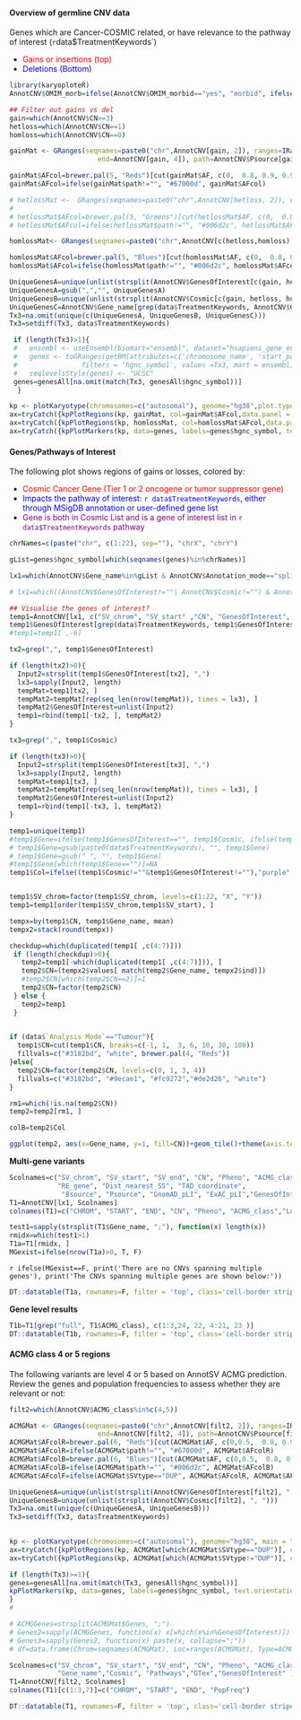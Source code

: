 
#### Overview of germline CNV data

Genes which are Cancer-COSMIC related, or have relevance to the pathway of interest (`r `data$TreatmentKeywords`)

* <span style="color: red;"> Gains or insertions (top) </span>
* <span style="color: blue;"> Deletions (Bottom) </span>

```r
library(karyoploteR)
AnnotCNV$OMIM_morb=ifelse(AnnotCNV$OMIM_morbid=="yes", "morbid", ifelse(AnnotCNV$OMIM_morbid_candidate=="yes", "candidate", "no"))
```

```r
## Filter out gains vs del
gain=which(AnnotCNV$CN>=3)
hetloss=which(AnnotCNV$CN==1)
homloss=which(AnnotCNV$CN==0)
```


```r
gainMat <- GRanges(seqnames=paste0("chr",AnnotCNV[gain, 2]), ranges=IRanges(start=AnnotCNV[gain, 3],
                      end=AnnotCNV[gain, 4]), path=AnnotCNV$Psource[gain],AF=ifelse(is.na(AnnotCNV$AF[gain]), 1, 1-AnnotCNV$AF[gain]))

gainMat$AFcol=brewer.pal(5, "Reds")[cut(gainMat$AF, c(0,  0.8, 0.9, 0.95, 1))]
gainMat$AFcol=ifelse(gainMat$path!="", "#67000d", gainMat$AFcol)

# hetlossMat <-  GRanges(seqnames=paste0("chr",AnnotCNV[hetloss, 2]), ranges=IRanges(start=AnnotCNV[hetloss, 3], end=AnnotCNV[hetloss, 4]), path=AnnotCNV$Psource[hetloss],AF=ifelse(is.na(AnnotCNV$AF[hetloss]), 1, 1-AnnotCNV$AF[hetloss]))
# 
# hetlossMat$AFcol=brewer.pal(5, "Greens")[cut(hetlossMat$AF, c(0,  0.8, 0.9, 0.95, 1))]
# hetlossMat$AFcol=ifelse(hetlossMat$path!="", "#006d2c", hetlossMat$AFcol)

homlossMat<- GRanges(seqnames=paste0("chr",AnnotCNV[c(hetloss,homloss), 2]), ranges=IRanges(start=AnnotCNV[c(hetloss,homloss), 3], end=AnnotCNV[c(hetloss,homloss), 4]), path=AnnotCNV$Psource[c(hetloss,homloss)],AF=ifelse(is.na(AnnotCNV$AF[c(hetloss,homloss)]), 1, 1-AnnotCNV$AF[c(hetloss,homloss)]))

homlossMat$AFcol=brewer.pal(5, "Blues")[cut(homlossMat$AF, c(0,  0.8, 0.9, 0.95, 1))]
homlossMat$AFcol=ifelse(homlossMat$path!="", "#006d2c", homlossMat$AFcol)

UniqueGenesA=unique(unlist(strsplit(AnnotCNV$GenesOfInterest[c(gain, hetloss,homloss)], " ")))
UniqueGenesA=gsub(",","", UniqueGenesA)
UniqueGenesB=unique(unlist(strsplit(AnnotCNV$Cosmic[c(gain, hetloss, homloss)], ", ")))
UniqueGenesC=AnnotCNV$Gene_name[grep(data$TreatmentKeywords, AnnotCNV$GenesOfInterest)]
Tx3=na.omit(unique(c(UniqueGenesA, UniqueGenesB, UniqueGenesC)))
Tx3=setdiff(Tx3, data$TreatmentKeywords)

 if (length(Tx3)>1){
 #   ensembl <- useEnsembl(biomart="ensembl", dataset="hsapiens_gene_ensembl")
 #   genes <- toGRanges(getBM(attributes=c('chromosome_name', 'start_position', 'end_position', 'hgnc_symbol'),
 #                filters = 'hgnc_symbol', values =Tx3, mart = ensembl))
 #   seqlevelsStyle(genes) <- "UCSC"
 genes=genesAll[na.omit(match(Tx3, genesAll$hgnc_symbol))]
  }

kp <- plotKaryotype(chromosomes=c("autosomal"), genome="hg38",plot.type=2)
ax=tryCatch({kpPlotRegions(kp, gainMat, col=gainMat$AFcol,data.panel = 1)}, error=function(e){NULL})
ax=tryCatch({kpPlotRegions(kp, homlossMat, col=homlossMat$AFcol,data.panel = 2)}, error=function(e){NULL})
ax=tryCatch({kpPlotMarkers(kp, data=genes, labels=genes$hgnc_symbol, text.orientation = "horizontal", r1=0.75, cex=0.5, adjust.label.position = FALSE)}, error=function(e){NULL})


```

#### Genes/Pathways of Interest

The following plot shows regions of gains or losses, colored by:

* <span style="color: red;"> Cosmic Cancer Gene (Tier 1 or 2 oncogene or tumor suppressor gene) </span>
* <span style="color: blue;"> Impacts the pathway of interest: `r data$TreatmentKeywords`, either through MSigDB annotation or user-defined gene list </span>
* <span style="color: purple;"> Gene is both in Cosmic List and is a gene of interest list in `r data$TreatmentKeywords` pathway </span>


```r

chrNames=c(paste("chr", c(1:22), sep=""), "chrX", "chrY")

gList=genes$hgnc_symbol[which(seqnames(genes)%in%chrNames)]

lx1=which(AnnotCNV$Gene_name%in%gList & AnnotCNV$Annotation_mode=="split")

# lx1=which((AnnotCNV$GenesOfInterest!=""| AnnotCNV$Cosmic!="") & AnnotCNV$ACMG_class>=paramfile$AnnotSVACMGcutoff & (AnnotCNV$AF<=paramfile$OverallGnomad | is.na(AnnotCNV$AF)))

## Visualise the genes of interest?
temp1=AnnotCNV[lx1, c("SV_chrom", "SV_start" ,"CN", "GenesOfInterest", "Cosmic", "Gene_name")]
temp1$GenesOfInterest[grep(data$TreatmentKeywords, temp1$GenesOfInterest)]=temp1$Gene_name[grep(data$TreatmentKeywords, temp1$GenesOfInterest)]
#temp1=temp1[ ,-6]

tx2=grep(",", temp1$GenesOfInterest)

if (length(tx2)>0){
  Input2=strsplit(temp1$GenesOfInterest[tx2], ",") 
  lx3=sapply(Input2, length)
  tempMat=temp1[tx2, ]
  tempMat2=tempMat[rep(seq_len(nrow(tempMat)), times = lx3), ]
  tempMat2$GenesOfInterest=unlist(Input2)
  temp1=rbind(temp1[-tx2, ], tempMat2)
}

tx3=grep(",", temp1$Cosmic)

if (length(tx3)>0){
  Input2=strsplit(temp1$GenesOfInterest[tx3], ",") 
  lx3=sapply(Input2, length)
  tempMat=temp1[tx3, ]
  tempMat2=tempMat[rep(seq_len(nrow(tempMat)), times = lx3), ]
  tempMat2$GenesOfInterest=unlist(Input2)
  temp1=rbind(temp1[-tx3, ], tempMat2)
}

temp1=unique(temp1)
#temp1$Gene=ifelse(temp1$GenesOfInterest=="", temp1$Cosmic, ifelse(temp1$Cosmic=="", temp1$GenesOfInterest, paste(temp1$GenesOfInterest, temp1$Cosmic)))
# temp1$Gene=gsub(paste0(data$TreatmentKeywords), "", temp1$Gene)
# temp1$Gene=gsub(" ", "", temp1$Gene)
#temp1$Gene[which(temp1$Gene=="")]=NA
temp1$Col=ifelse((temp1$Cosmic!=""&temp1$GenesOfInterest!=""),"purple", ifelse(temp1$Cosmic!="", "red", "blue") )


temp1$SV_chrom=factor(temp1$SV_chrom, levels=c(1:22, "X", "Y"))
temp1=temp1[order(temp1$SV_chrom,temp1$SV_start), ]

tempx=by(temp1$CN, temp1$Gene_name, mean)
tempx2=stack(round(tempx))

checkdup=which(duplicated(temp1[ ,c(4:7)]))
 if (length(checkdup)>0){
   temp2=temp1[-which(duplicated(temp1[ ,c(4:7)])), ]
   temp2$CN=(tempx2$values[ match(temp2$Gene_name, tempx2$ind)])
   #temp2$CN[which(temp2$CN==2)]=1
   temp2$CN=factor(temp2$CN)
 } else {
   temp2=temp1
 }

 
if (data$`Analysis Mode`=="Tumour"){ 
  temp1$CN=cut(temp1$CN, breaks=c(-1, 1,  3, 6, 10, 30, 100))
  fillvals=c("#3182bd", "white", brewer.pal(4, "Reds"))
}else{
  temp2$CN=factor(temp2$CN, levels=c(0, 1, 3, 4))
  fillvals=c("#3182bd", "#9ecae1", "#fc9272","#de2d26", "white")
}

rm1=which(!is.na(temp2$CN))
temp2=temp2[rm1, ]

colB=temp2$Col

ggplot(temp2, aes(x=Gene_name, y=1, fill=CN))+geom_tile()+theme(axis.text.x = element_blank(), axis.ticks.x = element_blank())+scale_fill_manual(values = fillvals)+expand_limits(y = 0.25)+geom_text(aes(colour = colB, label = Gene_name), y = 0.35, angle=90)+facet_grid(~SV_chrom, space="free", scales="free")+scale_colour_manual(values = c("blue", "purple", "red"), guide = F)
```

**Multi-gene variants**

```r
Scolnames=c("SV_chrom", "SV_start", "SV_end", "CN", "Pheno", "ACMG_class", "Location", "AF", "HI", "TS","OMIM_phenotype", "OMIM_morb",
            "RE_gene", "Dist_nearest_SS", "TAD_coordinate",
             "Bsource", "Psource", "GnomAD_pLI", "ExAC_pLI","GenesOfInterest","Cosmic", "Pathways","GTex", "Gene_name")
T1=AnnotCNV[lx1, Scolnames]
colnames(T1)=c("CHROM", "START", "END", "CN", "Pheno", "ACMG_class","Location", "Pop.Freq", "Haploinsufficiency", "Triplosensitivity", "OMIM", "OMIM_morbid", "Reg.Element.Genes", "Nearest.Splice.Site.bp", "TAD", "BenignSource", "PathogenicSource", "gnomad.pLI", "exac.pLI", "GenesOfInterest", "Cosmic", "Pathways", "GTex", "Gene_name")

test1=sapply(strsplit(T1$Gene_name, ";"), function(x) length(x))
rmidx=which(test1>1)
T1a=T1[rmidx, ]
MGexist=ifelse(nrow(T1a)>0, T, F)
```

`r ifelse(MGexist==F, print('There are no CNVs spanning multiple genes'), print('The CNVs spanning multiple genes are shown below:'))`

```r
DT::datatable(T1a, rownames=F, filter = 'top', class='cell-border stripe',extensions="Buttons", options=list(dom="Bfrtip",scoller = TRUE, pageLength = 5,  buttons=c(I('colvis'),'csv', 'excel'), columnDefs = list(list(visible=FALSE, targets=c(4,5,10,12,14,22,23)))))

```


**Gene level results**

```r
T1b=T1[grep("full", T1$ACMG_class), c(1:3,24, 22, 4:21, 23 )]
DT::datatable(T1b, rownames=F, filter = 'top', class='cell-border stripe',extensions="Buttons", options=list(dom="Bfrtip",scoller = TRUE, pageLength = 5,  buttons=c(I('colvis'),'csv', 'excel'), columnDefs = list(list(visible=FALSE, targets=c(6,8,12)))))

```


#### ACMG class 4 or 5 regions

The following variants are level 4 or 5 based on AnnotSV ACMG prediction. Review the genes and population frequencies to assess whether they are relevant or not:

```r
filt2=which(AnnotCNV$ACMG_class%in%c(4,5))

ACMGMat <- GRanges(seqnames=paste0("chr",AnnotCNV[filt2, 2]), ranges=IRanges(start=AnnotCNV[filt2, 3],
                      end=AnnotCNV[filt2, 4]), path=AnnotCNV$Psource[filt2],AF=ifelse(is.na(AnnotCNV$AF[filt2]), 1, 1-AnnotCNV$AF[filt2]), SVtype=AnnotCNV$SV_type[filt2], Genes=AnnotCNV$Gene_name[filt2],phen=AnnotCNV$Pheno[filt2], ACMG=AnnotCNV$ACMG_class[filt2])
ACMGMat$AFcolR=brewer.pal(6, "Reds")[cut(ACMGMat$AF, c(0,0.5,  0.8, 0.9, 0.95, 1))]
ACMGMat$AFcolR=ifelse(ACMGMat$path!="", "#67000d", ACMGMat$AFcolR)
ACMGMat$AFcolB=brewer.pal(6, "Blues")[cut(ACMGMat$AF, c(0,0.5,  0.8, 0.9, 0.95, 1))]
ACMGMat$AFcolB=ifelse(ACMGMat$path!="", "#006d2c", ACMGMat$AFcolB)
ACMGMat$AFcolF=ifelse(ACMGMat$SVtype=="DUP", ACMGMat$AFcolR, ACMGMat$AFcolB)

UniqueGenesA=unique(unlist(strsplit(AnnotCNV$GenesOfInterest[filt2], ",")))
UniqueGenesB=unique(unlist(strsplit(AnnotCNV$Cosmic[filt2], ", ")))
Tx3=na.omit(unique(c(UniqueGenesA, UniqueGenesB)))
Tx3=setdiff(Tx3, data$TreatmentKeywords)

                      
kp <- plotKaryotype(chromosomes=c("autosomal"), genome="hg38", main = "ACMG regions", plot.type=2)
ax=tryCatch({kpPlotRegions(kp, ACMGMat[which(ACMGMat$SVtype=="DUP")], col=ACMGMat$AFcolF,data.panel = 1)},  error=function(e){NULL})
ax=tryCatch({kpPlotRegions(kp, ACMGMat[which(ACMGMat$SVtype!="DUP")], col=ACMGMat$AFcolF,data.panel = 2)}, error=function(e){NULL})

if (length(Tx3)>=1){
genes=genesAll[na.omit(match(Tx3, genesAll$hgnc_symbol))]
kpPlotMarkers(kp, data=genes, labels=genes$hgnc_symbol, text.orientation = "horizontal", r1=0.75, cex=0.5, adjust.label.position = FALSE)
}
#

```



```r
# ACMGGenes=strsplit(ACMGMat$Genes, ";")
# Genes2=sapply(ACMGGenes, function(x) x[which(x%in%GenesOfInterest)])
# Genes3=sapply(Genes2, function(x) paste(x, collapse=";"))
# df=data.frame(Chrom=seqnames(ACMGMat), Loc=ranges(ACMGMat), Type=ACMGMat$SVtype, GT=GT[filt2], path=ACMGMat$phen, AFmax=1-ACMGMat$AF, GenesofInterest=Genes3, Genes=ACMGMat$Genes, ACMG=ACMGMat$ACMG)

Scolnames=c("SV_chrom", "SV_start", "SV_end", "CN", "Pheno", "ACMG_class", "AF", 
            "Gene_name","Cosmic", "Pathways","GTex","GenesOfInterest" )
T1=AnnotCNV[filt2, Scolnames]
colnames(T1)[c(1:3,7)]=c("CHROM", "START", "END", "PopFreq")

DT::datatable(T1, rownames=F, filter = 'top', class='cell-border stripe',extensions="Buttons", options=list(dom="Bfrtip",scoller = TRUE, pageLength = 7,  buttons=c(I('colvis'),'csv', 'excel')))

```

